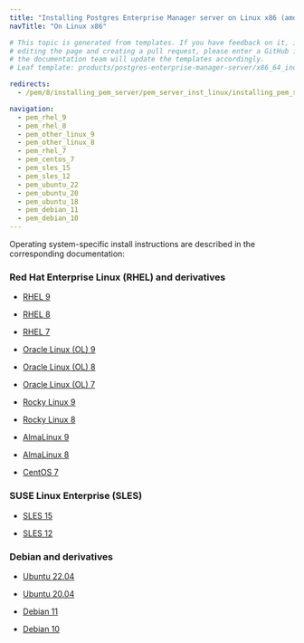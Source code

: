 ```yaml
---
title: "Installing Postgres Enterprise Manager server on Linux x86 (amd64)"
navTitle: "On Linux x86"

# This topic is generated from templates. If you have feedback on it, instead of
# editing the page and creating a pull request, please enter a GitHub issue and
# the documentation team will update the templates accordingly.
# Leaf template: products/postgres-enterprise-manager-server/x86_64_index.njk

redirects:
  - /pem/8/installing_pem_server/pem_server_inst_linux/installing_pem_server_using_edb_repository/x86_amd64/

navigation:
  - pem_rhel_9
  - pem_rhel_8
  - pem_other_linux_9
  - pem_other_linux_8
  - pem_rhel_7
  - pem_centos_7
  - pem_sles_15
  - pem_sles_12
  - pem_ubuntu_22
  - pem_ubuntu_20
  - pem_ubuntu_18
  - pem_debian_11
  - pem_debian_10
---
```


Operating system-specific install instructions are described in the corresponding documentation:

### Red Hat Enterprise Linux (RHEL) and derivatives

- [RHEL 9](pem_rhel_9)

- [RHEL 8](pem_rhel_8)

- [RHEL 7](pem_rhel_7)

- [Oracle Linux (OL) 9](pem_rhel_9)

- [Oracle Linux (OL) 8](pem_rhel_8)

- [Oracle Linux (OL) 7](pem_rhel_7)

- [Rocky Linux 9](pem_other_linux_9)

- [Rocky Linux 8](pem_other_linux_8)

- [AlmaLinux 9](pem_other_linux_9)

- [AlmaLinux 8](pem_other_linux_8)

- [CentOS 7](pem_centos_7)

### SUSE Linux Enterprise (SLES)

- [SLES 15](pem_sles_15)

- [SLES 12](pem_sles_12)

### Debian and derivatives

- [Ubuntu 22.04](pem_ubuntu_22)

- [Ubuntu 20.04](pem_ubuntu_20)

- [Debian 11](pem_debian_11)

- [Debian 10](pem_debian_10)
